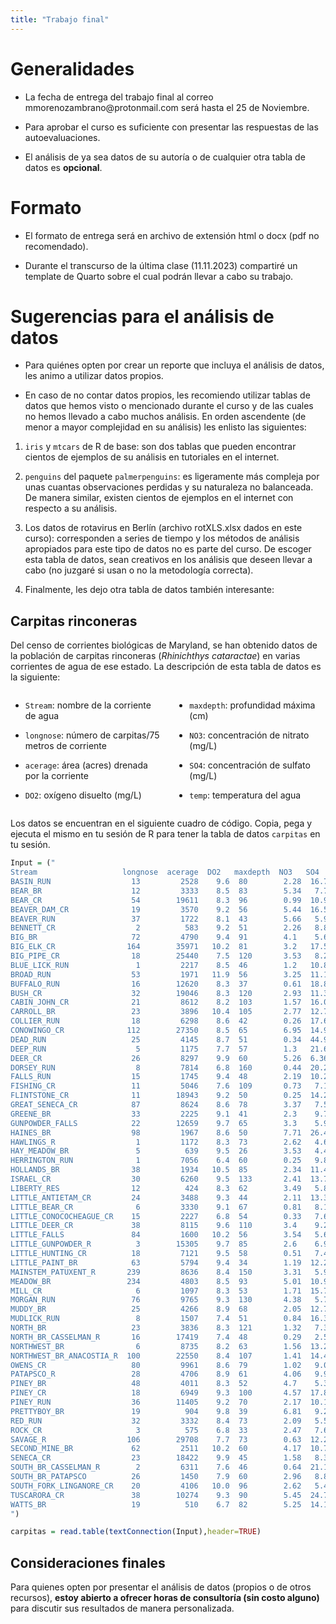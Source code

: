 ---
title: "Trabajo final"
---

# Generalidades

-   La fecha de entrega del trabajo final al correo mmorenozambrano@protonmail.com será hasta el 25 de Noviembre.

-   Para aprobar el curso es suficiente con presentar las respuestas de las autoevaluaciones. 

-   El análisis de ya sea datos de su autoría o de cualquier otra tabla de datos es **opcional**.

# Formato

-   El formato de entrega será en archivo de extensión html o docx (pdf no recomendado).

-   Durante el transcurso de la última clase (11.11.2023) compartiré un template de Quarto sobre el cual podrán llevar a cabo su trabajo.

# Sugerencias para el análisis de datos

-   Para quiénes opten por crear un reporte que incluya el análisis de datos, les animo a utilizar datos propios.

-   En caso de no contar datos propios, les recomiendo utilizar tablas de datos que hemos visto o mencionado durante el curso y de las cuales no hemos llevado a cabo muchos análisis. En orden ascendente (de menor a mayor complejidad en su análisis) les enlisto las siguientes:

1.    `iris` y `mtcars` de R de base: son dos tablas que pueden encontrar cientos de ejemplos de su análisis en tutoriales en el internet.

2.    `penguins` del paquete `palmerpenguins`: es ligeramente más compleja por unas cuantas observaciones perdidas y su naturaleza no balanceada. De manera similar, existen cientos de ejemplos en el internet con respecto a su análisis.

3.    Los datos de rotavirus en Berlín (archivo rotXLS.xlsx dados en este curso): corresponden a series de tiempo y los métodos de análisis apropiados para este tipo de datos no es parte del curso. De escoger esta tabla de datos, sean creativos en los análisis que deseen llevar a cabo (no juzgaré si usan o no la metodología correcta).

<!-- 4.    Los datos de las ranas de Touchon (archivo touchon.csv dados en este curso): estos datos son un poco más complejos por cuanto se deberían considerar muchos supuestos de Estadística para su correcto análisis (que son parte superficial del contenido estadístico del curso). Igualmente que la anterior, les invito a ser creativos en sus análisis si escogen esta tabla. -->

4.    Finalmente, les dejo otra tabla de datos también interesante:

## Carpitas rinconeras

Del censo de corrientes biológicas de Maryland, se han obtenido datos de la población de carpitas rinconeras (*Rhinichthys cataractae*) en varias corrientes de agua de ese estado. La descripción de esta tabla de datos es la siguiente:

::: columns
::: {.column width="50%"}
-   `Stream`: nombre de la corriente de agua

-   `longnose`: número de carpitas/75 metros de corriente

-   `acerage`: área (acres) drenada por la corriente

-   `DO2`: oxígeno disuelto (mg/L)
:::

::: {.column width="50%"}
-   `maxdepth`: profundidad máxima (cm)

-   `NO3`: concentración de nitrato (mg/L)

-   `SO4`: concentración de sulfato (mg/L)

-   `temp`: temperatura del agua
:::
:::

Los datos se encuentran en el siguiente cuadro de código. Copia, pega y ejecuta el mismo en tu sesión de R para tener la tabla de datos `carpitas` en tu sesión.

```{r echo=T, eval=F, error=T}
Input = ("
Stream                   longnose  acerage  DO2   maxdepth  NO3   SO4     temp
BASIN_RUN                  13         2528    9.6  80        2.28  16.75   15.3
BEAR_BR                    12         3333    8.5  83        5.34   7.74   19.4
BEAR_CR                    54        19611    8.3  96        0.99  10.92   19.5
BEAVER_DAM_CR              19         3570    9.2  56        5.44  16.53   17
BEAVER_RUN                 37         1722    8.1  43        5.66   5.91   19.3
BENNETT_CR                  2          583    9.2  51        2.26   8.81   12.9
BIG_BR                     72         4790    9.4  91        4.1    5.65   16.7
BIG_ELK_CR                164        35971   10.2  81        3.2   17.53   13.8
BIG_PIPE_CR                18        25440    7.5  120       3.53   8.2    13.7
BLUE_LICK_RUN               1         2217    8.5  46        1.2   10.85   14.3
BROAD_RUN                  53         1971   11.9  56        3.25  11.12   22.2
BUFFALO_RUN                16        12620    8.3  37        0.61  18.87   16.8
BUSH_CR                    32        19046    8.3  120       2.93  11.31   18
CABIN_JOHN_CR              21         8612    8.2  103       1.57  16.09   15
CARROLL_BR                 23         3896   10.4  105       2.77  12.79   18.4
COLLIER_RUN                18         6298    8.6  42        0.26  17.63   18.2
CONOWINGO_CR              112        27350    8.5  65        6.95  14.94   24.1
DEAD_RUN                   25         4145    8.7  51        0.34  44.93   23
DEEP_RUN                    5         1175    7.7  57        1.3   21.68   21.8
DEER_CR                    26         8297    9.9  60        5.26  6.36    19.1
DORSEY_RUN                  8         7814    6.8  160       0.44  20.24   22.6
FALLS_RUN                  15         1745    9.4  48        2.19  10.27   14.3
FISHING_CR                 11         5046    7.6  109       0.73   7.1    19
FLINTSTONE_CR              11        18943    9.2  50        0.25  14.21   18.5
GREAT_SENECA_CR            87         8624    8.6  78        3.37   7.51   21.3
GREENE_BR                  33         2225    9.1  41        2.3    9.72   20.5
GUNPOWDER_FALLS            22        12659    9.7  65        3.3    5.98   18
HAINES_BR                  98         1967    8.6  50        7.71  26.44   16.8
HAWLINGS_R                  1         1172    8.3  73        2.62   4.64   20.5
HAY_MEADOW_BR               5          639    9.5  26        3.53   4.46   20.1
HERRINGTON_RUN              1         7056    6.4  60        0.25   9.82   24.5
HOLLANDS_BR                38         1934   10.5  85        2.34  11.44   12
ISRAEL_CR                  30         6260    9.5  133       2.41  13.77   21
LIBERTY_RES                12          424    8.3  62        3.49   5.82   20.2
LITTLE_ANTIETAM_CR         24         3488    9.3  44        2.11  13.37   24
LITTLE_BEAR_CR              6         3330    9.1  67        0.81   8.16   14.9
LITTLE_CONOCOCHEAGUE_CR    15         2227    6.8  54        0.33   7.6    24
LITTLE_DEER_CR             38         8115    9.6  110       3.4    9.22   20.5
LITTLE_FALLS               84         1600   10.2  56        3.54   5.69   19.5
LITTLE_GUNPOWDER_R          3        15305    9.7  85        2.6    6.96   17.5
LITTLE_HUNTING_CR          18         7121    9.5  58        0.51   7.41   16
LITTLE_PAINT_BR            63         5794    9.4  34        1.19  12.27   17.5
MAINSTEM_PATUXENT_R       239         8636    8.4  150       3.31   5.95   18.1
MEADOW_BR                 234         4803    8.5  93        5.01  10.98   24.3
MILL_CR                     6         1097    8.3  53        1.71  15.77   13.1
MORGAN_RUN                 76         9765    9.3  130       4.38   5.74   16.9
MUDDY_BR                   25         4266    8.9  68        2.05  12.77   17
MUDLICK_RUN                 8         1507    7.4  51        0.84  16.3    21
NORTH_BR                   23         3836    8.3  121       1.32   7.36   18.5
NORTH_BR_CASSELMAN_R       16        17419    7.4  48        0.29   2.5    18
NORTHWEST_BR                6         8735    8.2  63        1.56  13.22   20.8
NORTHWEST_BR_ANACOSTIA_R  100        22550    8.4  107       1.41  14.45   23
OWENS_CR                   80         9961    8.6  79        1.02   9.07   21.8
PATAPSCO_R                 28         4706    8.9  61        4.06   9.9    19.7
PINEY_BR                   48         4011    8.3  52        4.7    5.38   18.9
PINEY_CR                   18         6949    9.3  100       4.57  17.84   18.6
PINEY_RUN                  36        11405    9.2  70        2.17  10.17   23.6
PRETTYBOY_BR               19          904    9.8  39        6.81   9.2    19.2
RED_RUN                    32         3332    8.4  73        2.09   5.5    17.7
ROCK_CR                     3          575    6.8  33        2.47   7.61   18
SAVAGE_R                  106        29708    7.7  73        0.63  12.28   21.4
SECOND_MINE_BR             62         2511   10.2  60        4.17  10.75   17.7
SENECA_CR                  23        18422    9.9  45        1.58   8.37   20.1
SOUTH_BR_CASSELMAN_R        2         6311    7.6  46        0.64  21.16   18.5
SOUTH_BR_PATAPSCO          26         1450    7.9  60        2.96   8.84   18.6
SOUTH_FORK_LINGANORE_CR    20         4106   10.0  96        2.62   5.45   15.4
TUSCARORA_CR               38        10274    9.3  90        5.45  24.76   15
WATTS_BR                   19          510    6.7  82        5.25  14.19   26.5
")

carpitas = read.table(textConnection(Input),header=TRUE)
```

## Consideraciones finales

Para quienes opten por presentar el análisis de datos (propios o de otros recursos), **estoy abierto a ofrecer horas de consultoría (sin costo alguno)** para discutir sus resultados de manera personalizada.